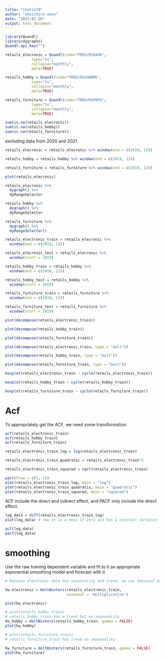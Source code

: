 ```yaml
---
title: "stats170"
author: "shoichiro ueno"
date: "2023-01-26"
output: html_document
---
```



```r
library(Quandl)
library(dygraphs)
Quandl.api_key("") 
```


```r
retails_elecronic = Quandl(code="FRED/RSEASN",
            type="ts",
            collapse="monthly",
            meta=TRUE)

retails_hobby = Quandl(code="FRED/RSSGHBMS",
            type="ts",
            collapse="monthly",
            meta=TRUE)

retails_furniture = Quandl(code="FRED/RSFHFS",
            type="ts",
            collapse="monthly",
            meta=TRUE)
```


```r
sum(is.na(retails_elecronic))
sum(is.na(retails_hobby))
sum(is.na(retails_furniture))
```

excluding data from 2020 and 2021
```r
retails_elecronic = retails_elecronic %>% window(end = c(2019, 12))

retails_hobby = retails_hobby %>% window(end = c(2019, 12))

retails_furniture = retails_furniture %>% window(end = c(2019, 12))
```


```r
plot(retails_elecronic)
```



```r
retails_elecronic %>% 
  dygraph() %>% 
  dyRangeSelector

retails_hobby %>% 
  dygraph() %>% 
  dyRangeSelector

retails_furniture %>% 
  dygraph() %>% 
  dyRangeSelector()
```

```r
retails_electronic_train = retails_elecronic %>% 
  window(end = c(2018, 12))

retails_elecronic_test = retails_elecronic %>% 
  window(start = 2019)

retails_hobby_train = retails_hobby %>% 
  window(end = c(2018, 12))

retails_hobby_test = retails_hobby %>% 
  window(start = 2019)

retails_furniture_train = retails_furniture %>% 
  window(end = c(2018, 12))

retails_furniture_test = retails_furniture %>% 
  window(start = 2019)
```


```r
plot(decompose(retails_electronic_train))

plot(decompose(retails_hobby_train))

plot(decompose(retails_furniture_train))
```

```r
plot(decompose(retails_electronic_train, type = "mult"))

plot(decompose(retails_hobby_train, type = "mult"))

plot(decompose(retails_furniture_train, type = "mult"))
```


```r
boxplot(retails_electronic_train ~ cycle(retails_electronic_train))

boxplot(retails_hobby_train ~ cycle(retails_hobby_train))

boxplot(retails_furniture_train ~ cycle(retails_furniture_train))

```

# Acf
To appropriately get the ACF, we need some transformation
```r
acf(retails_electronic_train)
acf(retails_hobby_train)
acf(retails_furniture_train)
```

```r
retails_electronic_train_log = log(retails_electronic_train)

retails_electronic_train_quadratic = retails_electronic_train^2

retails_electronic_train_squared = sqrt(retails_electronic_train)

par(mfrow = c(3, 1))
plot(retails_electronic_train_log, main = "log") 
plot(retails_electronic_train_quadratic, main = "quadratic")
plot(retails_electronic_train_squared, main = "squared")
```

ACF include the direct and indirect effect, and PACF only include the direct effect.
```r
log_data = diff(retails_electronic_train_log)
plot(log_data) # now it is a mean of zero and has a constant variance

acf(log_data)
pacf(log_data)
```

# smoothing
Use the raw training dependent variable and fit to it an appropriate exponential smoothing model and forecast with it
```r
# because electronic data has seasonality and trend, we use Seasonal exponential smoothing # plot(retails_electronic_train)

hw_electronic = HoltWinters(retails_electronic_train, 
                            seasonal = 'multiplicative')

plot(hw_electronic)
```

```r
# plot(retails_hobby_train)
# retails_hobby_train has a trend but no seasonality
hw_hobby = HoltWinters(retails_hobby_train, gamma = FALSE)
plot(hw_hobby)
```

```r
# plot(retails_furniture_train)
# retails_furniture_train has trend no seasonality

hw_furniture = HoltWinters(retails_furniture_train, gamma = FALSE)
plot(hw_furniture)
```
